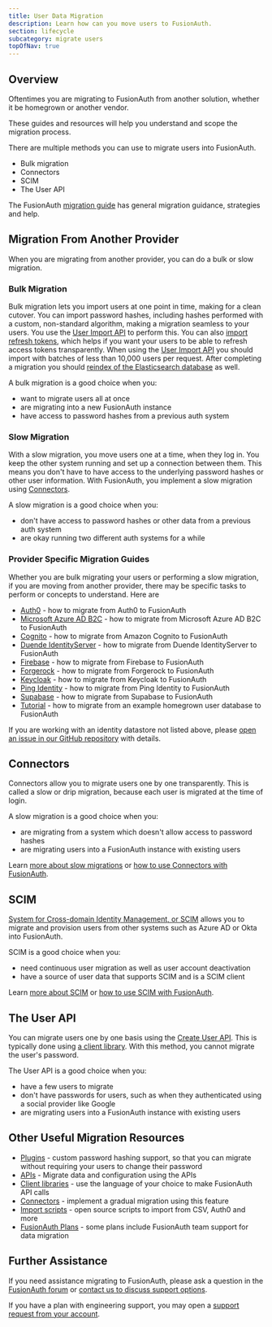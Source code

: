 ```yaml
---
title: User Data Migration
description: Learn how can you move users to FusionAuth.
section: lifecycle
subcategory: migrate users
topOfNav: true
---
```


## Overview

Oftentimes you are migrating to FusionAuth from another solution, whether it be homegrown or another vendor.

These guides and resources will help you understand and scope the migration process.

There are multiple methods you can use to migrate users into FusionAuth.

* Bulk migration
* Connectors
* SCIM
* The User API

The FusionAuth [migration guide](/docs/lifecycle/migrate-users/general-migration) has general migration guidance, strategies and help.

## Migration From Another Provider

When you are migrating from another provider, you can do a bulk or slow migration.

### Bulk Migration

Bulk migration lets you import users at one point in time, making for a clean cutover. You can import password hashes, including hashes performed with a custom, non-standard algorithm, making a migration seamless to your users. You use the [User Import API](/docs/apis/users#import-users) to perform this. You can also [import refresh tokens](/docs/apis/users#import-refresh-tokens), which helps if you want your users to be able to refresh access tokens transparently. When using the [User Import API](/docs/apis/users#import-users) you should import with batches of less than 10,000 users per request. After completing a migration you should [reindex of the Elasticsearch database](/docs/lifecycle/manage-users/search/search#reindexing-elasticsearch) as well. 

A bulk migration is a good choice when you:

* want to migrate users all at once
* are migrating into a new FusionAuth instance
* have access to password hashes from a previous auth system

### Slow Migration

With a slow migration, you move users one at a time, when they log in. You keep the other system running and set up a connection between them. This means you don't have to have access to the underlying password hashes or other user information. With FusionAuth, you implement a slow migration using [Connectors](/docs/lifecycle/migrate-users/connectors/).

A slow migration is a good choice when you:

* don't have access to password hashes or other data from a previous auth system
* are okay running two different auth systems for a while

### Provider Specific Migration Guides

Whether you are bulk migrating your users or performing a slow migration, if you are moving from another provider, there may be specific tasks to perform or concepts to understand. Here are 

* [Auth0](/docs/lifecycle/migrate-users/provider-specific/auth0) - how to migrate from Auth0 to FusionAuth
* [Microsoft Azure AD B2C](/docs/lifecycle/migrate-users/provider-specific/azureadb2c) - how to migrate from Microsoft Azure AD B2C to FusionAuth
* [Cognito](/docs/lifecycle/migrate-users/provider-specific/cognito) - how to migrate from Amazon Cognito to FusionAuth
* [Duende IdentityServer](/docs/lifecycle/migrate-users/provider-specific/duende) - how to migrate from Duende IdentityServer to FusionAuth
* [Firebase](/docs/lifecycle/migrate-users/provider-specific/firebase) - how to migrate from Firebase to FusionAuth
* [Forgerock](/docs/lifecycle/migrate-users/provider-specific/forgerock) - how to migrate from Forgerock to FusionAuth
* [Keycloak](/docs/lifecycle/migrate-users/provider-specific/keycloak) - how to migrate from Keycloak to FusionAuth
* [Ping Identity](/docs/lifecycle/migrate-users/provider-specific/pingone) - how to migrate from Ping Identity to FusionAuth
* [Supabase](/docs/lifecycle/migrate-users/provider-specific/supabase) - how to migrate from Supabase to FusionAuth
* [Tutorial](/docs/lifecycle/migrate-users/provider-specific/tutorial) - how to migrate from an example homegrown user database to FusionAuth

If you are working with an identity datastore not listed above, please [open an issue in our GitHub repository](https://github.com/FusionAuth/fusionauth-issues/issues/) with details.

## Connectors

<PremiumEditionBlurb />

Connectors allow you to migrate users one by one transparently. This is called a slow or drip migration, because each user is migrated at the time of login. 

A slow migration is a good choice when you:

* are migrating from a system which doesn't allow access to password hashes
* are migrating users into a FusionAuth instance with existing users

Learn [more about slow migrations](/articles/identity-basics/slow-migration) or [how to use Connectors with FusionAuth](/docs/lifecycle/migrate-users/connectors).

## SCIM

<EnterpriseEditionBlurb />

[System for Cross-domain Identity Management, or SCIM](/docs/lifecycle/migrate-users/scim/scim) allows you to migrate and provision users from other systems such as Azure AD or Okta into FusionAuth.

SCIM is a good choice when you:

* need continuous user migration as well as user account deactivation
* have a source of user data that supports SCIM and is a SCIM client

Learn [more about SCIM](/articles/identity-basics/what-is-scim) or [how to use SCIM with FusionAuth](/docs/lifecycle/migrate-users/scim/scim).

## The User API

You can migrate users one by one basis using the [Create User API](/docs/apis/users). This is typically done using [a client library](/docs/sdks/). With this method, you cannot migrate the user's password.

The User API is a good choice when you:

* have a few users to migrate
* don't have passwords for users, such as when they authenticated using a social provider like Google
* are migrating users into a FusionAuth instance with existing users

## Other Useful Migration Resources

* [Plugins](/docs/extend/code/password-hashes/) - custom password hashing support, so that you can migrate without requiring your users to change their password
* [APIs](/docs/apis/) - Migrate data and configuration using the APIs
* [Client libraries](/docs/sdks/) - use the language of your choice to make FusionAuth API calls
* [Connectors](/docs/lifecycle/migrate-users/connectors/) - implement a gradual migration using this feature
* [Import scripts](https://github.com/FusionAuth/fusionauth-import-scripts) - open source scripts to import from CSV, Auth0 and more
* [FusionAuth Plans](/pricing) - some plans include FusionAuth team support for data migration

## Further Assistance

If you need assistance migrating to FusionAuth, please ask a question in the <a href="/community/forum/" target="_blank">FusionAuth forum</a> or <a href="/contact" target="_blank">contact us to discuss support options</a>.

If you have a plan with engineering support, you may open a <a href="https://account.fusionauth.io/account/support/" target="_blank">support request from your account</a>.
